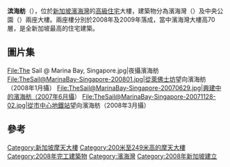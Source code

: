 {{Infobox building
|name               = The Sail @ Marina Bay
|image              = The Sail @ Marina Bay, Singapore - 2011-02-05.jpg
|native_name        = 滨海舫
|location           = {{SGP}}濱海大道
|latd  = 1
|architectural_style= [[現代主義建築|現代主義]]
|building_type      = 住宅
|roof               = 濱海灣大樓：{{convert|245|m|abbr=on}}<br>中央公園大樓：{{convert|215|m|abbr=on}}
|floor_count        = 濱海灣大樓：70 <br>中央公園大樓：63
|start_date         = 2005年
|completion_date    = 濱海灣大樓：2008年 <br>中央公園大樓：2009年
|status             = Complete
|architect          = [[NBBJ建筑事务所|NBBJ建筑事务所]] <br>Team Design Architects
|developer          = [[城市发展集团|城市发展集团]] <br>[[美國國際集團|美國國際集團]]環球房地產
|management         = 城市发展集团 <br>美國國際集團環球房地產
|owner              = 城市发展集团 <br>美國國際集團環球房地產
|main_contractor    = 新加坡寶嘉建築（法國{{link-en|布依格建築集團|Bouygues}}的子公司）
|references        = <ref>{{ctbuh|921}}</ref><ref>{{emporis complex|108573}}</ref><ref>{{skyscraperpage|27842|Marina Bay Tower}}</ref><ref>{{skyscraperpage|87715|Central Park Tower}}</ref><ref>{{structurae|}}</ref>
}}
'''滨海舫'''（{{lang-en|The Sail @ Marina Bay}}），位於[[新加坡|新加坡]][[濱海灣_(新加坡)|濱海灣]]的[[高級住宅|高級住宅]]大樓，建築物分為濱海灣（{{lang|en|Marina Bay}}）及中央公園（{{lang|en|Central Park}}）兩座大樓。兩座樓分別於2008年及2009年落成，當中濱海灣大樓高70層，是全新加坡最高的住宅建築。

==圖片集==
<gallery>
File:The Sail @ Marina Bay, Singapore.jpg|夜攝濱海舫
File:TheSail@MarinaBay-Singapore-200801.jpg|從[[萊佛士坊|萊佛士坊]]望向濱海舫（2008年1月攝）
File:TheSail@MarinaBay-Singapore-20070629.jpg|興建中的濱海舫（2007年6月攝）
File:TheSail@MarinaBay-Singapore-20071128-02.jpg|從[[市中心地鐵站_(新加坡)|市中心地鐵站]]望向濱海舫（2008年3月攝）
</gallery>

==參考==
{{reflist}}

{{Skyscrapers in Singapore}}

[[Category:新加坡摩天大樓|Category:新加坡摩天大樓]]
[[Category:200米至249米高的摩天大樓|Category:200米至249米高的摩天大樓]]
[[Category:2008年完工建築物|Category:2008年完工建築物]]
[[Category:濱海灣|Category:濱海灣]]
[[Category:2008年新加坡建立|Category:2008年新加坡建立]]